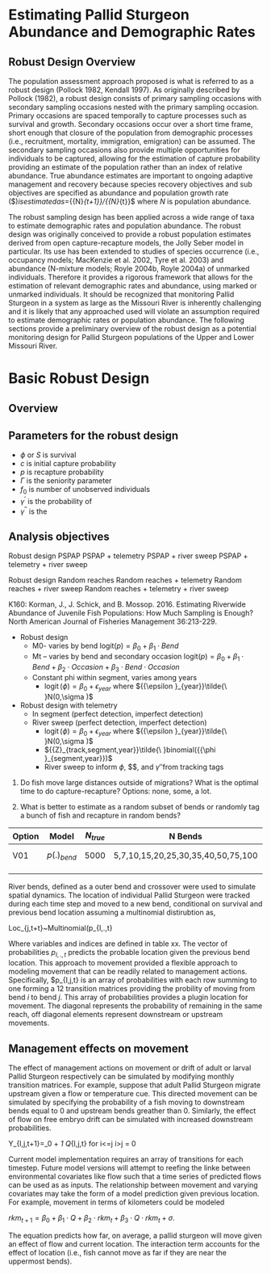 
# Estimating Pallid Sturgeon Abundance and Demographic Rates

## Robust Design Overview
The population assessment approach proposed is what is referred to as a 
robust design (Pollock 1982, Kendall 1997). As originally described by 
Pollock (1982), a robust design consists of primary sampling occasions 
with secondary sampling occasions nested with the primary sampling 
occasion. Primary occasions are spaced temporally to capture processes 
such as survival and growth. Secondary occasions occur over a short 
time frame, short enough that closure of the population from demographic 
processes (i.e., recruitment, mortality, immigration, emigration) can be 
assumed. The secondary sampling occasions also provide multiple 
opportunities for individuals to be captured, allowing for the 
estimation of capture probability providing an estimate of the 
population rather than an index of relative abundance. True abundance 
estimates are important to ongoing adaptive management and recovery 
because species recovery objectives and sub objectives are specified as 
abundance and population growth rate ($\lambda $) is estimated as 
$\lambda ={{N}_{t+1}}/{{N}_{t}}$ where $N$ is population abundance. 


The robust sampling design has been applied across a wide range of taxa 
to estimate demographic rates and population abundance. The robust 
design was originally conceived to provide a robust population estimates 
derived from open capture-recapture models, the Jolly Seber model in 
particular. Its use has been extended to studies of species occurrence 
(i.e., occupancy models; MacKenzie et al. 2002, Tyre et al. 2003) and 
abundance (N-mixture models; Royle 2004b, Royle 2004a) of unmarked 
individuals. Therefore it provides a rigorous framework that allows for 
the estimation of relevant demographic rates and abundance, using marked 
or unmarked individuals. It should be recognized that monitoring Pallid 
Sturgeon in a system as large as the Missouri River is inherently 
challenging and it is likely that any approached used will violate an 
assumption required to estimate demographic rates or population 
abundance. The following sections provide a preliminary overview of the 
robust design as a potential monitoring design for Pallid Sturgeon 
populations of the Upper and Lower Missouri River. 

          



# Basic Robust Design

## Overview

## Parameters for the robust design

* $\phi$ or $S$ is survival
* $c$ is initial capture probability
* $p$ is recapture probability
* $\Gamma$ is the seniority parameter
* $f_0$ is number of unobserved individuals
* $\gamma^{\prime}$ is the probability of 
* $\gamma^{\prime\prime}$ is the 

## Analysis objectives

<!--
```r
#source("./RD-Rmark/R/3-load.R")
#source("./RD-Rmark/R/4-clean.R")
#source("./RD-Rmark/R/5-figures.R")
#source("./RD-Rmark/R/6-tables.R")
#figures(1)
```
-->



Robust design	PSPAP
	PSPAP + telemetry	PSPAP + river sweep
	PSPAP + telemetry + river sweep
	
Robust design	Random reaches
	Random reaches + telemetry
	Random reaches + river sweep
	Random reaches + telemetry + river sweep
	
K160: Korman, J., J. Schick, and B. Mossop. 2016. Estimating Riverwide 
Abundance of Juvenile Fish Populations: How Much Sampling is Enough? 
North American Journal of Fisheries Management 36:213-229. 



* Robust design
    * M0- varies by bend $\text{logit}(p)={{\beta }_{0}}+{{\beta }_{1}}\cdot Bend$
    * Mt – varies by bend and secondary occasion $\text{logit}(p)={{\beta }_{0}}+{{\beta }_{1}}\cdot Bend+{{\beta }_{2}}\cdot Occasion+{{\beta }_{3}}\cdot Bend\cdot Occasion$ 
    * Constant phi within segment, varies among years
        * $\operatorname{logit}(\phi )={{\beta }_{0}}+{{\epsilon }_{year}}$ where ${{\epsilon }_{year}}\tilde{\ }N(0,\sigma )$ 
* Robust design with telemetry 
    * In segment (perfect detection, imperfect detection)
    * River sweep (perfect detection, imperfect detection)
        * $\operatorname{logit}(\phi )={{\beta }_{0}}+{{\epsilon }_{year}}$ where ${{\epsilon }_{year}}\tilde{\ }N(0,\sigma )$ 
        * ${{Z}_{track,segment,year}}\tilde{\ }binomial({{\phi }_{segment,year}})$ 
        * River sweep to inform $\phi$, $\gamma \prime $, and $\gamma\prime\prime$from tracking tags

        
1. Do fish move large distances outside of migrations? What is the 
optimal time to do capture-recapture? Options: none, some, a lot. 

2. What is better to estimate as a random subset of bends or randomly 
tag a bunch of fish and recapture in random bends? 


| Option 	|       Model       	| $N_{true}$ 	|               N Bends              	|   Occasions  	|
|--------	|:-----------------:	|:----------:	|:----------------------------------:	|:------------:	|
| V01    	| $p{{(.)}_{bend}}$ 	|    5000    	| 5,7,10,15,20,25,30,35,40,50,75,100 	| 4 to 10 by 1 	|
|        	|                   	|            	|                                    	|              	|
|        	|                   	|            	|                                    	|              	|		
				

      
River bends, defined as a outer bend and crossover were used to simulate spatial dynamics.  The location of individual Pallid Sturgeon were tracked during each time step and moved to a new bend, conditional on survival and previous bend location assuming a multinomial distirubtion as,

Loc_{j,t+\delta t}~Multinomial(p_{I,.,t}

Where variables and indices are defined in table xx. The vector of 
probabilities $p_{I,.,t}$ predicts the probable location given the 
previous bend location. This approach to movement provided a flexible 
approach to modeling movement that can be readily related to management 
actions. Specifically, $p_{I,j,t} is an array of probabilities with each 
row summing to one forming a 12 transition matrices providing the 
probility of moving from bend $i$ to bend $j$. This array of 
probabilities provides a plugin location for movement. The diagonal 
represents the probability of remaining in the same reach, off diagonal 
elements represent downstream or upstream movements. 


## Management effects on movement

The effect of management actions on movement or drift of adult or larval 
Pallid Sturgeon respectively can be simulated by modifying monthly 
transition matrices. For example, suppose that adult Pallid Sturgeon 
migrate upstream given a flow or temperature cue. This directed movement 
can be simulated by specifying the probability of a fish moving to 
downstream bends equal to 0 and upstream bends greather than 0. 
Similarly, the effect of flow on free embryo drift can be simulated with 
increased downstream probabilities. 


Y_{I,j,t+1}=\beta_0 + \beta_1 \cdot Q_{I,j,t} for i<=j
i>j = 0

Current model implementation requires an array of transitions for each 
timestep. Future model versions will attempt to reefing the linke 
between environmental covariates like flow such that a time series of 
predicted flows can be used as as inputs. The relationship between 
movement and varying covariates may take the form of a model prediction 
given previous location. For example, movement in terms of kilometers 
could be modeled 


$rkm_{t+1} = \beta_0 + \beta_1 \cdot Q + \beta_2 \cdot rkm_t + \beta_3 \cdot Q \cdot rkm_t + \sigma$.
   
The equation predicts how far, on average, a pallid sturgeon will move 
given an effect of flow and current location. The interaction term 
accounts for the effect of location (i.e., fish cannot move as far if 
they are near the uppermost bends). 

